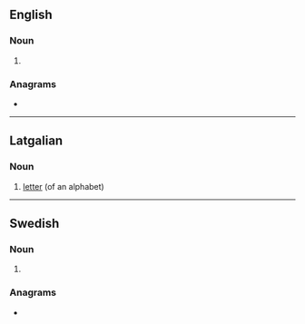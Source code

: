 {{also|Liters}}
==English==

===Noun===
{{head|en|noun form}}

# {{plural of|en|liter}}

===Anagrams===
* {{anagrams|en|a=eilrst|Lister|Sitler|lister|litres|relist|tilers}}

----

==Latgalian==

===Noun===
{{head|ltg|noun|g=m}}

# [[letter]] (of an alphabet)

----

==Swedish==

===Noun===
{{head|sv|noun form}}

# {{sv-noun-form-indef-gen|liter}}

===Anagrams===
* {{anagrams|sv|a=eilrst|lister|sliter|steril}}
